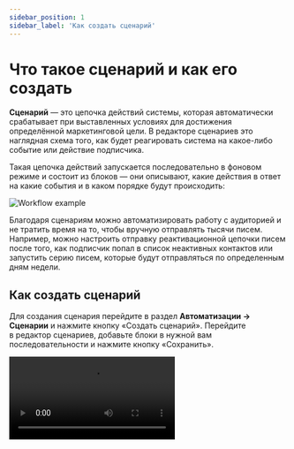 ```yaml
---
sidebar_position: 1
sidebar_label: 'Как создать сценарий'
---
```



# Что такое сценарий и как его создать

**Сценарий** — это цепочка действий системы, которая автоматически срабатывает при выставленных условиях для достижения определённой маркетинговой цели. В редакторе сценариев это наглядная схема того, как будет реагировать система на какое-либо событие или действие подписчика.

Такая цепочка действий запускается последовательно в фоновом режиме и состоит из блоков — они описывают, какие действия в ответ на какие события и в каком порядке будут происходить:

![Workflow example](/img/automations/automation-with-workflows/workflow-creation/workflow-example.png)

Благодаря сценариям можно автоматизировать работу с аудиторией и не тратить время на то, чтобы вручную отправлять тысячи писем. Например, можно настроить отправку реактивационной цепочки писем после того, как подписчик попал в список неактивных контактов или запустить серию писем, которые будут отправляться по определенным дням недели.

## Как создать сценарий

Для создания сценария перейдите в&nbsp;раздел **Автоматизации &rarr; Сценарии** и&nbsp;нажмите кнопку &laquo;Создать сценарий&raquo;. Перейдите в&nbsp;редактор сценариев, добавьте блоки в&nbsp;нужной вам последовательности и&nbsp;нажмите кнопку &laquo;Сохранить&raquo;.

<Video src={howToCreateWorkflow} />

## Блоки в сценарии

В редакторе сценариев доступны пять типов блоков — **События**, **Действия**, **Таймеры**, **Разделение** и **Сценарий**:

- Блок **Событий** нужен, чтобы отследить выполнение событий и действий подписчиков в&nbsp;сценарии&nbsp;&mdash; открытие email, изменение данных, клик по&nbsp;ссылке, открытие целевой страницы и другие. После того, как участник сценария выполнит выбранное Cобытие, он&nbsp;пройдет далее по&nbsp;сценарию.
- С&nbsp;помощью блока **Действия** можно выполнить различные действия с&nbsp;участниками сценария&nbsp;&mdash; отправить им&nbsp;рассылкy, добавить или исключить из&nbsp;выбранного списка, обновить данные в&nbsp;анкете или вызвать Webhook, чтобы передать данные на&nbsp;ваш сервер.
- Блок **Таймеры** используют для того, чтобы отложить срабатывание какого-либо блока в&nbsp;сценарии на&nbsp;указанное время.
- При помощи блока **Разделение** можно проверить участников на соответствие какому-либо условию: есть подписчик в списке или нет, совпадают ли его данные с указанными.
- Блок **Сценарий** поможет принудительно закончить текущий сценарий для его участников.

[Блоки в редакторе сценариев](https://docs.sendsay.ru/automations/automation-with-workflows/workflow-blocks/)

Каждый сценарий начинается с&nbsp;блока **Стартовое событие** и&nbsp;заканчивается блоком **Конец** — эти блоки нельзя удалить или заменить на&nbsp;другие. Подписчик попадет в&nbsp;сценарий при наступлении события, которое будет указано в&nbsp;блоке **Стартовое событие**.

<p align="center">
  <img width="50%" src={startEvent1} alt="Start event" />
</p>

[Стартовые события](https://docs.sendsay.ru/automations/automation-with-workflows/workflow-blocks/#стартовые-события)

## Как протестировать сценарий

Вы&nbsp;можете убедиться, что сценарий работает так, как вы ожидаете: для этого протестируйте его работу на собственном email, предварительно добавив его в базу контактов.

Чтобы протестировать работу сценария:<br/>

1. На странице сценария нажмите «Активировать», чтобы запустить сценарий в работу.
2. Затем нажмите «Действия» и выберите пункт **Добавить участников**.
3. Во вкладке **Указать вручную** укажите свой email и нажмите «Добавить».<br/><br/>
   ![How to test the workflow](/img/automations/automation-with-workflows/workflow-creation/how-to-test-the-workflow.gif)<br/><br/>
4. После проверки активируйте приём подписчиков в&nbsp;сценарий. Для этого на странице сценария активируйте переключатель **Принимать подписчиков**:<br/><br/>
   ![How to add subscribers](/img/automations/automation-with-workflows/workflow-creation/add-subscribers.png)

## Где посмотреть статистику по&nbsp;сценарию

Перейдите на&nbsp;страницу сценария, чтобы узнать информацию об&nbsp;отправленных выпусках и&nbsp;участниках. На&nbsp;этой странице доступно две вкладки&nbsp;&mdash; **Сводка** и&nbsp;**Просмотр участников сценария**.

Во&nbsp;вкладке **Сводка** можно:

- посмотреть количество участников, которые проходят сценарий или завершили его;
- настроить отображение статистики по&nbsp;определенным параметрам&nbsp;&mdash; количество отправленных, доставленных и&nbsp;открытых выпусков, уникальные открытия, клики и&nbsp;т.д.;
- отфильтровать выпуски по&nbsp;времени и&nbsp;по&nbsp;шаблонам;
- экспортировать данные об&nbsp;отправленных выпусках в&nbsp;формате XLSX или CSV.

![Statistics](\img\automations\automation-with-workflows\workflow-creation\statistics.png) <br/>

Во&nbsp;вкладке **Просмотр участников сценария** можно:

- узнать статус каждого участника. Всего три статуса&nbsp;&mdash; &laquo;Проходит сценарий&raquo;, &laquo;Завершено&raquo;, &laquo;Исключен принудительно&raquo;;
- посмотреть время попадания на&nbsp;текущий шаг или время завершения сценария;
- удалить участника из&nbsp;сценария;
- добавить участника в&nbsp;список;
- удалить контакт из&nbsp;базы.

![Contacts](\img\automations\automation-with-workflows\workflow-creation\contacts.png) <br/>

**Читайте также:** <br/>
[Гайд по работе со сценариями](https://docs.sendsay.ru/automations/automation-with-workflows/workflow-guide) <br/>
[Как настроить приветственную серию писем: пошаговая инструкция](https://docs.sendsay.ru/automations/automation-with-workflows/welcome-series-with-workflow) <br/>
[Статистика сценариев](https://docs.sendsay.ru/automations/automation-with-workflows/statistics)

